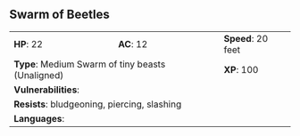 ## Swarm of Beetles {#monster-swarm-of-beetles}

```{=html}
<table class="table table-striped">
    <tbody>
        <tr>                    
            <td><b>HP</b>: 22</td>
            <td><b>AC</b>: 12</td>
            <td><b>Speed</b>: 20 feet</td>
        </tr>
        <tr>
            <td colspan="2"><b>Type</b>: Medium Swarm of tiny beasts (Unaligned)</td>
            <td><b>XP</b>: 100</td>
        </tr>
        <tr>
            <td colspan="3"><b>Vulnerabilities</b>: </td>
        </tr>
        <tr>
            <td colspan="3"><b>Resists</b>: bludgeoning, piercing, slashing</td>
        </tr>
        <tr>
            <td colspan="3"><b>Languages</b>: </td>
        </tr>
    </tbody>
</table>
```